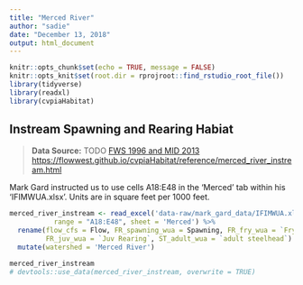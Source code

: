 ```yaml
---
title: "Merced River"
author: "sadie"
date: "December 13, 2018"
output: html_document
---
```


```r
knitr::opts_chunk$set(echo = TRUE, message = FALSE)
knitr::opts_knit$set(root.dir = rprojroot::find_rstudio_root_file())
library(tidyverse)
library(readxl)
library(cvpiaHabitat)
```

## Instream Spawning and Rearing Habiat

> **Data Source:**   TODO
> [FWS 1996 and MID 2013](https://s3-us-west-2.amazonaws.com/cvpiahabitat-r-package/cvpia-sit-model-inputs/FWS1996_AmericanRiverSpawningFinalReport.pdf)
> <https://flowwest.github.io/cvpiaHabitat/reference/merced_river_instream.html>

Mark Gard instructed us to use cells A18:E48 in the 'Merced' tab within his 'IFIMWUA.xlsx'.
Units are in square feet per 1000 feet.


```r
merced_river_instream <- read_excel('data-raw/mark_gard_data/IFIMWUA.xlsx', 
           range = "A18:E48", sheet = 'Merced') %>% 
  rename(flow_cfs = Flow, FR_spawning_wua = Spawning, FR_fry_wua = `Fry Rearing`, 
         FR_juv_wua = `Juv Rearing`, ST_adult_wua = `adult steelhead`) %>% 
  mutate(watershed = 'Merced River')

merced_river_instream
# devtools::use_data(merced_river_instream, overwrite = TRUE)
```

